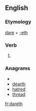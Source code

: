 ==English==

===Etymology===
[[dare]] + [[-eth]]

===Verb===
{{infl|en|verb form}}

# {{archaic}} {{third-person singular of|dare}}

===Anagrams===
* {{alphagram|adehrt}}
* [[dearth#English|dearth]]
* [[hatred#English|hatred]]
* [[thread#English|thread]]


[[fr:dareth]]